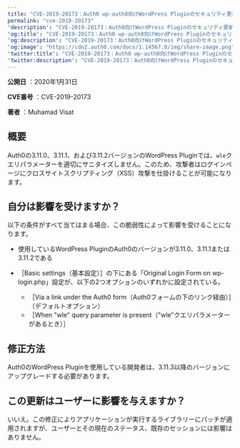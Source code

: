 ---
title: "CVE-2019-20173：Auth0 wp-auth0向けWordPress Pluginのセキュリティ更新"
permalink: "cve-2019-20173"
'description': "CVE-2019-20173：Auth0向けWordPress Pluginのセキュリティ更新"
'og:title': "CVE-2019-20173：Auth0 wp-auth0向けWordPress Pluginのセキュリティ更新"
'og:description': "CVE-2019-20173：Auth0向けWordPress Pluginのセキュリティ更新"
'og:image': "https://cdn2.auth0.com/docs/1.14567.0/img/share-image.png"
'twitter:title': "CVE-2019-20173：Auth0 wp-auth0向けWordPress Pluginのセキュリティ更新"
'twitter:description': "CVE-2019-20173：Auth0向けWordPress Pluginのセキュリティ更新"
---

**公開日** ：2020年1月31日

**CVE番号** ：CVE-2019-20173

**著者** ：Muhamad Visat

## 概要

Auth0の3.11.0、3.11.1、および3.11.2バージョンのWordPress Pluginでは、`wle`クエリパラメーターを適切にサニタイズしません。このため、攻撃者はログインページにクロスサイトスクリプティング（XSS）攻撃を仕掛けることが可能になります。

## 自分は影響を受けますか？

以下の条件がすべて当てはまる場合、この脆弱性によって影響を受けることになります。

* 使用しているWordPress PluginのAuth0のバージョンが3.11.0、3.11.1または3.11.2である
* ［Basic settings（基本設定）］の下にある「Original Login Form on wp-login.php」設定が、以下の2つオプションのいずれかに設定されている。

  + ［Via a link under the Auth0 form（Auth0フォームの下のリンク経由）］（デフォルトオプション）
  + ［When "wle" query parameter is present（"wle"クエリパラメーターがあるとき）］

## 修正方法

Auth0のWordPress Pluginを使用している開発者は、3.11.3以降のバージョンにアップグレードする必要があります。

## この更新はユーザーに影響を与えますか？

いいえ。この修正によりアプリケーションが実行するライブラリーにパッチが適用されますが、ユーザーとその現在のステータス、既存のセッションには影響はありません。